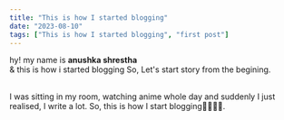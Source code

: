 ```yaml
---
title: "This is how I started blogging"
date: "2023-08-10"
tags: ["This is how I started blogging", "first post"]
---
```


hy! my name is **anushka shrestha**<br />
& this is how i started blogging
So, Let's start story from the begining.


<br />I was sitting in my room, watching anime whole day and suddenly I just
realised, I write a lot. So, this is how I start blogging🫠🤣🤦‍♂️.

